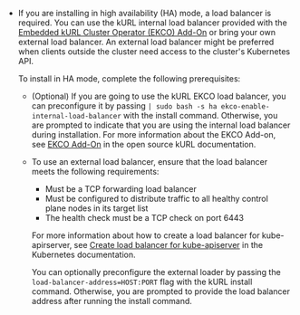 - If you are installing in high availability (HA) mode, a load balancer is required. You can use the kURL internal load balancer provided with the [Embedded kURL Cluster Operator (EKCO) Add-On](https://kurl.sh/docs/add-ons/ekco) or bring your own external load balancer. An external load balancer might be preferred when clients outside the cluster need access to the cluster's Kubernetes API.

  To install in HA mode, complete the following prerequisites:
  - (Optional) If you are going to use the kURL EKCO load balancer, you can preconfigure it by passing `| sudo bash -s ha ekco-enable-internal-load-balancer` with the install command. Otherwise, you are prompted to indicate that you are using the internal load balancer during installation. For more information about the EKCO Add-on, see [EKCO Add-On](https://kurl.sh/docs/add-ons/ekco) in the open source kURL documentation.
  - To use an external load balancer, ensure that the load balancer meets the following requirements:
    - Must be a TCP forwarding load balancer
    - Must be configured to distribute traffic to all healthy control plane nodes in its target list
    - The health check must be a TCP check on port 6443
    
    For more information about how to create a load balancer for kube-apirserver, see [Create load balancer for kube-apiserver](https://kubernetes.io/docs/setup/production-environment/tools/kubeadm/high-availability/#create-load-balancer-for-kube-apiserver) in the Kubernetes documentation.
  
    You can optionally preconfigure the external loader by passing the `load-balancer-address=HOST:PORT` flag with the kURL install command. Otherwise, you are prompted to provide the load balancer address after running the install command.